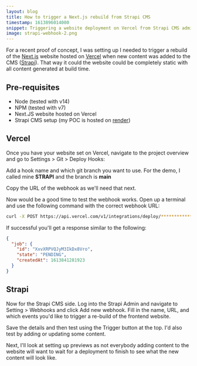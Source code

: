 ```yaml
---
layout: blog
title: How to trigger a Next.js rebuild from Strapi CMS
timestamp: 1613896014000
snippet: Triggering a website deployment on Vercel from Strapi CMS admin
image: strapi-webhook-2.png
---
```


For a recent proof of concept, I was setting up I needed to trigger a rebuild of the [Next.js](https://nextjs.org/) website hosted on [Vercel](https://vercel.com/home) when new content was added to the CMS ([Strapi](https://strapi.io/)). That way it could the website could be completely static with all content generated at build time.

## Pre-requisites

- Node (tested with v14)
- NPM (tested with v7)
- Next.JS website hosted on Vercel
- Strapi CMS setup (my POC is hosted on [render](https://render.com/))

## Vercel

Once you have your website set on Vercel, navigate to the project overview and go to Settings > Git > Deploy Hooks:

<FSImage
  src="/images/blog/vercel-deploy-hooks-1.png"
  alt="Empty Vercel deploy hook form"
  width={1552}
  height={640}
  tabIndex="0"
/>

Add a hook name and which git branch you want to use. For the demo, I called mine **STRAPI** and the branch is **main**

<FSImage
  src="/images/blog/vercel-deploy-hooks-2.png"
  alt="Filled in Vercel deploy hook form"
  width={1552}
  height={640}
  tabIndex="0"
/>

Copy the URL of the webhook as we'll need that next.

Now would be a good time to test the webhook works. Open up a terminal and use the following command with the correct webhook URL:

```bash
curl -X POST https://api.vercel.com/v1/integrations/deploy/************
```

If successful you'll get a response similar to the following:

```json
{
  "job": {
    "id": "XxvXRPVQJyM3IkDx8Vro",
    "state": "PENDING",
    "createdAt": 1613841281923
  }
}
```

## Strapi

Now for the Strapi CMS side. Log into the Strapi Admin and navigate to Setting > Webhooks and click Add new webhook. Fill in the name, URL, and which events you'd like to trigger a re-build of the frontend website.

<FSImage src="/images/blog/strapi-webhook-2.png" alt="Strapi CMS webhook form" width={1552} height={640} tabIndex="0" />

Save the details and then test using the Trigger button at the top. I'd also test by adding or updating some content.

Next, I'll look at setting up previews as not everybody adding content to the website will want to wait for a deployment to finish to see what the new content will look like.
